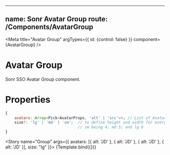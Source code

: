 <!-- Avatar.stories.mdx -->


---
name: Sonr Avatar Group
route: /Components/**AvatarGroup**
---

<Meta
  title="Avatar Group"
  argTypes={{ id: {control: false} }}
  component={AvatarGroup}
/>

# Avatar Group
Sonr SSO Avatar Group component.

# Properties
```js
{
    avatars: Array<Pick<AvatarProps, 'alt' | 'src'>>; // List of Avatar elements, but only using 'alt' or 'src' propperties
    size?: 'lg' | 'md' | 'sm';  // to define height and width for every Avatar, also limits the amount of avatar before rendeding the +N in the middle.
                                // sm being 4; md 5; and lg 6
}
```

<ArgsTable story="Group" />


<Story name="Group" args={{ avatars: [{ alt: 'JD' }, { alt: 'JD' }, { alt: 'JD' }, { alt: 'JD' }], size: "lg" }}>
  {Template.bind({})}
</Story>
